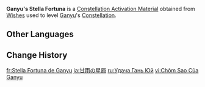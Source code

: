 {{Item Infobox
|id           = 001137
|image        = Item Stella Fortuna (5 Star).png
|type         = Constellation Activation Materials
|group        = Stella Fortuna
|quality      = 5
|description  = [[Ganyu]]'s Constellation Activation Material
|source1      = [[Wishes]]
}}
'''Ganyu's Stella Fortuna''' is a [[Constellation Activation Material]] obtained from [[Wishes]] used to level [[Ganyu]]'s [[Constellation]].

==Other Languages==
{{Other Languages|default_hidden=1
|en      = Ganyu's Stella Fortuna
|zhs     = 甘雨的命星
|zhs_rm  = Gānyǔ de Mìngxīng
|zht     = 甘雨的命星
|zht_rm  = Gānyǔ de Mìngxīng
|ja      = 甘雨の星屑
|ja_rm   = Kan'u no Hoshikuzu
|ko      = 감우<->의 운명<->의 별
|es      = Stella Fortuna de Ganyu
|fr      = Stella Fortuna de Ganyu
|ru      = Удача Гань Юй
|th      = ดวงดาวแห่งชีวิตของ Ganyu
|th_rm   = Duangdao haeng Chiwit khong Ganyu
|vi      = Chòm Sao Của Ganyu
|de      = Stella Fortuna von Ganyu
|id      = Ganyu's Stella Fortuna
|pt      = Stella Fortuna de Ganyu
|tr      = Ganyu'nun Yaşam Yıldızı
|it      = Stella Fortuna di Ganyu
}}

==Change History==
{{Change History|1.2}}

[[fr:Stella Fortuna de Ganyu]]
[[ja:甘雨の星屑]]
[[ru:Удача Гань Юй]]
[[vi:Chòm Sao Của Ganyu]]